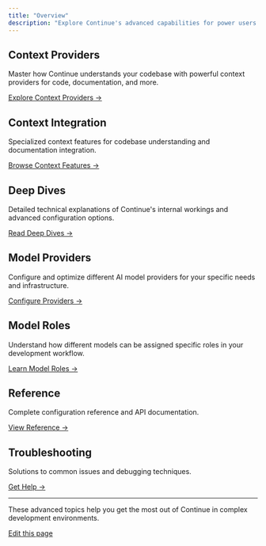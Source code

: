 ```yaml
---
title: "Overview"
description: "Explore Continue's advanced capabilities for power users and complex development scenarios."
---
```


## Context Providers[​](#context-providers "Direct link to Context Providers")

Master how Continue understands your codebase with powerful context providers for code, documentation, and more.

[Explore Context Providers →](/customize/custom-providers)

## Context Integration[​](#context-integration "Direct link to Context Integration")

Specialized context features for codebase understanding and documentation integration.

[Browse Context Features →](/customization/overview#codebase-context)

## Deep Dives[​](#deep-dives "Direct link to Deep Dives")

Detailed technical explanations of Continue's internal workings and advanced configuration options.

[Read Deep Dives →](/customization/overview#configuration)

## Model Providers[​](#model-providers "Direct link to Model Providers")

Configure and optimize different AI model providers for your specific needs and infrastructure.

[Configure Providers →](/customization/models#openai)

## Model Roles[​](#model-roles "Direct link to Model Roles")

Understand how different models can be assigned specific roles in your development workflow.

[Learn Model Roles →](/customize/model-roles)

## Reference[​](#reference "Direct link to Reference")

Complete configuration reference and API documentation.

[View Reference →](/reference)

## Troubleshooting[​](#troubleshooting "Direct link to Troubleshooting")

Solutions to common issues and debugging techniques.

[Get Help →](/troubleshooting)

***

These advanced topics help you get the most out of Continue in complex development environments.

[Edit this page](https://github.com/continuedev/continue/tree/main/docs/docs/customize/00-overview.mdx)
